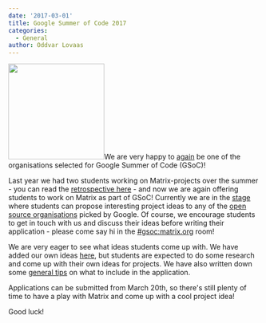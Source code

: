 ```yaml
---
date: '2017-03-01'
title: Google Summer of Code 2017
categories:
  - General
author: Oddvar Lovaas
---
```


<img src="/blog/wp-content/uploads/2017/03/GSoC-icon-192.png" alt="" width="192" height="192" class="alignleft size-full wp-image-2044" />We are very happy to <a href="/blog/2016/03/08/matrix-in-google-summer-of-code/">again</a> be one of the organisations selected for Google Summer of Code (GSoC)!

Last year we had two students working on Matrix-projects over the summer - you can read the <a href="/blog/2016/11/12/the-matrix-autumn-special/">retrospective here</a> - and now we are again offering students to work on Matrix as part of GSoC! Currently we are in the <a href="https://developers.google.com/open-source/gsoc/timeline">stage</a> where students can propose interesting project ideas to any of the <a href="https://summerofcode.withgoogle.com/organizations/">open source organisations</a> picked by Google. Of course, we encourage students to get in touch with us and discuss their ideas before writing their application - please come say hi in the <a href="https://matrix.to/#/#gsoc:matrix.org">#gsoc:matrix.org</a> room!

We are very eager to see what ideas students come up with. We have added our own ideas <a href="https://github.com/matrix-org/GSoC/blob/master/IDEAS.md">here</a>, but students are expected to do some research and come up with their own ideas for projects. We have also written down some <a href="https://github.com/matrix-org/GSoC/blob/master/README.md#how-do-i-write-my-gsoc-application">general tips</a> on what to include in the application.

Applications can be submitted from March 20th, so there's still plenty of time to have a play with Matrix and come up with a cool project idea!

Good luck!